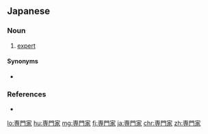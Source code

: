 {{also|專門家}}
==Japanese==
{{ja-kanjitab|せん|もん|か|yomi=on}}

===Noun===
{{ja-noun|せんもんか}}

# [[expert]]

====Synonyms====
* {{ja-r|エキスパート}}

===References===
* {{R:Shogakukan}}

[[lo:専門家]]
[[hu:専門家]]
[[mg:専門家]]
[[fj:専門家]]
[[ja:専門家]]
[[chr:専門家]]
[[zh:専門家]]